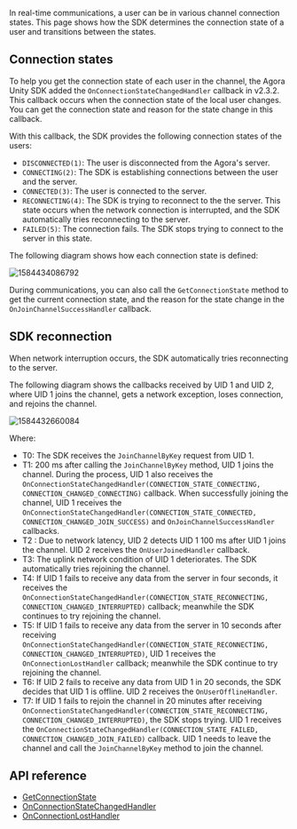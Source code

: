 <PlatformWrapper platform="unity">

In real-time communications, a user can be in various channel connection states. This page shows how the SDK determines the connection state of a user and transitions between the states.

## Connection states

To help you get the connection state of each user in the channel, the Agora Unity SDK added the `OnConnectionStateChangedHandler` callback in v2.3.2. This callback occurs when the connection state of the local user changes. You can get the connection state and reason for the state change in this callback.

With this callback, the SDK provides the following connection states of the users:

- `DISCONNECTED(1)`: The user is disconnected from the Agora's server.
- `CONNECTING(2)`: The SDK is establishing connections between the user and the server.
- `CONNECTED(3)`: The user is connected to the server.
- `RECONNECTING(4)`: The SDK is trying to reconnect to the the server. This state occurs when the network connection is interrupted, and the SDK automatically tries reconnecting to the server.
- `FAILED(5)`: The connection fails. The SDK stops trying to connect to the server in this state.

The following diagram shows how each connection state is defined:

![1584434086792](https://web-cdn.agora.io/docs-files/1584434086792)

During communications, you can also call the `GetConnectionState` method to get the current connection state, and the reason for the state change in the `OnJoinChannelSuccessHandler` callback.

## SDK reconnection

When network interruption occurs, the SDK automatically tries reconnecting to the server.

The following diagram shows the callbacks received by UID 1 and UID 2, where UID 1 joins the channel, gets a network exception, loses connection, and rejoins the channel.

![1584432660084](https://web-cdn.agora.io/docs-files/1584432660084)

Where:

- T0: The SDK receives the `JoinChannelByKey` request from UID 1.
- T1: 200 ms after calling the `JoinChannelByKey` method, UID 1 joins the channel. During the process, UID 1 also receives the `OnConnectionStateChangedHandler(CONNECTION_STATE_CONNECTING, CONNECTION_CHANGED_CONNECTING)` callback. When successfully joining the channel, UID 1 receives the `OnConnectionStateChangedHandler(CONNECTION_STATE_CONNECTED, CONNECTION_CHANGED_JOIN_SUCCESS)` and `OnJoinChannelSuccessHandler` callbacks.
- T2 : Due to network latency, UID 2 detects UID 1 100 ms after UID 1 joins the channel. UID 2 receives the `OnUserJoinedHandler` callback.
- T3: The uplink network condition of UID 1 deteriorates. The SDK automatically tries rejoining the channel.
- T4: If UID 1 fails to receive any data from the server in four seconds, it receives the `OnConnectionStateChangedHandler(CONNECTION_STATE_RECONNECTING, CONNECTION_CHANGED_INTERRUPTED)` callback; meanwhile the SDK continues to try rejoining the channel.
- T5: If UID 1 fails to receive any data from the server in 10 seconds after receiving `OnConnectionStateChangedHandler(CONNECTION_STATE_RECONNECTING, CONNECTION_CHANGED_INTERRUPTED)`, UID 1 receives the `OnConnectionLostHandler` callback; meanwhile the SDK continue to try rejoining the channel.
- T6: If UID 2 fails to receive any data from UID 1 in 20 seconds, the SDK decides that UID 1 is offline. UID 2 receives the `OnUserOfflineHandler`.
- T7: If UID 1 fails to rejoin the channel in 20 minutes after receiving `OnConnectionStateChangedHandler(CONNECTION_STATE_RECONNECTING, CONNECTION_CHANGED_INTERRUPTED)`, the SDK stops trying. UID 1 receives the `OnConnectionStateChangedHandler(CONNECTION_STATE_FAILED, CONNECTION_CHANGED_JOIN_FAILED)` callback. UID 1 needs to leave the channel and call the `JoinChannelByKey` method to join the channel.

## API reference

- [GetConnectionState](./API%20Reference/unity/classagora__gaming__rtc_1_1_i_rtc_engine.html#ab2fbccbec5f20a1e42db7b16ef904c21)
- [OnConnectionStateChangedHandler](./API%20Reference/unity/namespaceagora__gaming__rtc.html#adae7694cb602375ccbc14be3062a230c)
- [OnConnectionLostHandler](./API%20Reference/unity/namespaceagora__gaming__rtc.html#a1f17f5429ec17c1c7d6bcaa298076ad7)

</PlatformWrapper>